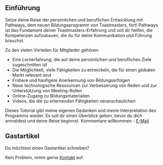 <div className="container">

<section>


# Einführung

Setze deine Reise der persönlichen und beruflichen Entwicklung mit Pathways, dem neuen
Bildungsprogramm von Toastmasters, fort! Pathways ist das Fundament deiner Toastmasters-Erfahrung
und soll dir helfen, die Kompetenzen aufzubauen, die du für deine Kommunikation und Führung
brauchst.

Zu den vielen Vorteilen für Mitglieder gehören:

* Eine Lernerfahrung, die auf deine persönlichen und beruflichen Ziele zugeschnitten ist
* Die Möglichkeit, viele Fähigkeiten zu entwickeln, die für einen globalen Markt relevant sind
* Frühere und häufigere Anerkennung von Bildungserfolgen
* Neue technologische Ressourcen zur Verbesserung von Reden und zur Unterstützung von Meeting-Rollen
* Online-Zugang zu Bildungsmaterialien
* Videos, die die zu erlernenden Fähigkeiten veranschaulichen

Dieses Tutorial gibt meine eigenen Gedanken und meine Interpretation des Programms wieder. Es soll
dir einen Überblick geben, bevor du dich anmeldest und deine Reise beginnst. Kommentare willkommen - [E-Mail](/kontakt)


</section>
<section>
<div className="row">
<div className={"col col--12"}>

# Gastartikel

Du möchtest einen Gastartikel schreiben? <br />

Kein Problem, nimm gerne [Kontakt](/kontakt) auf.

</div>
</div>
</section>
</div>